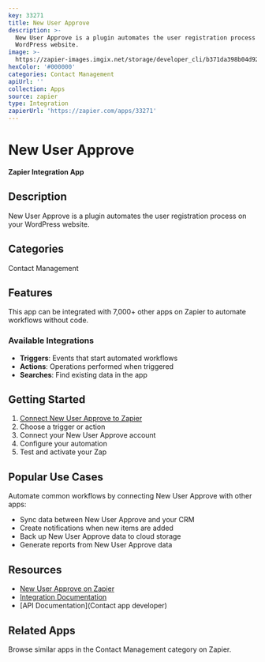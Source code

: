 ```yaml
---
key: 33271
title: New User Approve
description: >-
  New User Approve is a plugin automates the user registration process on your
  WordPress website.
image: >-
  https://zapier-images.imgix.net/storage/developer_cli/b371da398b04d928c78eb5c2f93b7d85.png?auto=format%2Ccompress&ixlib=python-3.0.0&q=50
hexColor: '#000000'
categories: Contact Management
apiUrl: ''
collection: Apps
source: zapier
type: Integration
zapierUrl: 'https://zapier.com/apps/33271'
---
```

# New User Approve

**Zapier Integration App**

## Description

New User Approve is a plugin automates the user registration process on your WordPress website.

## Categories

Contact Management

## Features

This app can be integrated with 7,000+ other apps on Zapier to automate workflows without code.

### Available Integrations

- **Triggers**: Events that start automated workflows
- **Actions**: Operations performed when triggered
- **Searches**: Find existing data in the app

## Getting Started

1. [Connect New User Approve to Zapier](https://zapier.com/apps/33271)
2. Choose a trigger or action
3. Connect your New User Approve account
4. Configure your automation
5. Test and activate your Zap

## Popular Use Cases

Automate common workflows by connecting New User Approve with other apps:

- Sync data between New User Approve and your CRM
- Create notifications when new items are added
- Back up New User Approve data to cloud storage
- Generate reports from New User Approve data

## Resources

- [New User Approve on Zapier](https://zapier.com/apps/33271)
- [Integration Documentation](https://zapier.com/apps/33271/integrations)
- [API Documentation](Contact app developer)

## Related Apps

Browse similar apps in the Contact Management category on Zapier.
